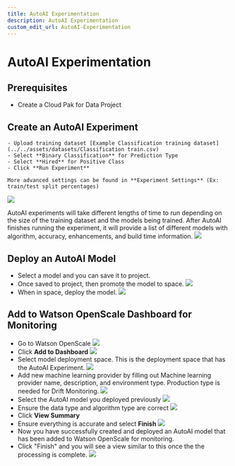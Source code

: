 ```yaml
---
title: AutoAI Experimentation
description: AutoAI Experimentation
custom_edit_url: AutoAI-Experimentation
---
```


# AutoAI Experimentation


## Prerequisites
- Create a Cloud Pak for Data Project

## Create an AutoAI Experiment
    - Upload training dataset [Example Classification training dataset](../../assets/datasets/Classification train.csv)
    - Select **Binary Classification** for Prediction Type
    - Select **Hired** for Positive Class
    - Click **Run Experiment**
    
    More advanced settings can be found in **Experiment Settings** (Ex: train/test split percentages)

![](./Instruction-Screenshots/AutoAI.png)

AutoAI experiments will take different lengths of time to run depending on the size of the training dataset and the models being trained. After AutoAI finishes running the experiment, it will provide a list of different models with algorithm, accuracy, enhancements, and build time information. 
![](./Instruction-Screenshots/ExperimentResults.png)

## Deploy an AutoAI Model
- Select a model and you can save it to project. 
- Once saved to project, then promote the model to space.
![](./Instruction-Screenshots/ProjectAssetsPage.png)
- When in space, deploy the model.
![](./Instruction-Screenshots/Deploy.png)

## Add to Watson OpenScale Dashboard for Monitoring
- Go to Watson OpenScale 
![](./Instruction-Screenshots/LaunchOpenScale.png)
- Click **Add to Dashboard**
![](./Instruction-Screenshots/AddToDashboard.png)
- Select model deployment space. This is the deployment space that has the AutoAI Experiment.
![](./Instruction-Screenshots/ModelDeployment.png)
- Add new machine learning provider by filling out Machine learning provider name, description, and environment type. Production type is needed for Drift Monitoring.
![](./Instruction-Screenshots/AddNewProvider.png)
- Select the AutoAI model you deployed previously
![](./Instruction-Screenshots/SelectModel.png)
- Ensure the data type and algorithm type are correct
![](./Instruction-Screenshots/ModelInformation.png)
- Click **View Summary**
- Ensure everything is accurate and select **Finish** 
![](./Instruction-Screenshots/CompleteSetup.png)
- Now you have successfully created and deployed an AutoAI model that has been added to Watson OpenScale for monitoring.
- Click "Finish" and you will see a view similar to this once the the processing is complete.
![](./Instruction-Screenshots/ClassificationModelBeforeMonitorConfig.png)